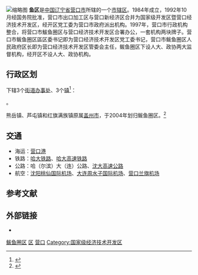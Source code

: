 {{coord|40|15|48.35|N|122|7|44.43|E|region:CN_type:city|display=title}}
{{Infobox China County
| county = 鲅鱼圈区
| usedname = 
| nameorigin = 
| Photo = 
| Photoname = 
| map = ChinaYingkouBayuquan.png
| map_caption = 鲅鱼圈区在营口市的位置
| Pinyin =  Bàyúquān Qū
| Belong = [[辽宁省|辽宁省]][[营口市|营口市]]
| Types = [[市辖区|市辖区]]
| admincode =  
| founded = 1984
| seat = 红海街道
| officerTitle = 区委书记（经开区党工委书记）
| officer = 王立群（营口市副市级领导）
| officerTitle2 = 区长（经开区管委会主任）
| officer2 = 王百胜
| division = 7
| town = 3
| township = 
| subdistrict = 4
| dialect = 
| post code = 115007
| phone code = 417
| coordinate = 
| area = 268
| area land = 
| area water = 
| census yr = 2012年常驻
| pop = 43.1万人
| density =  
| GDP = 600亿（2012）
| GDP_as_of = 
| GDPPC = 
| carlicense = 辽H
| web = www.ykdz.gov.cn
| web_title = 鲅鱼圈区政府网
}}
[[File:鲅鱼圈山海广场.jpg|缩略图]]
'''{{ruby-py|鲅|-{zh-cn:bà;zh-tw:ㄅㄚˋ}-}}鱼{{ruby-py|圈|-{zh-cn:quān;zh-tw:ㄑㄩㄢˉ}-}}区'''是[[中国|中国]][[辽宁省|辽宁省]][[营口市|营口市]]所辖的一个[[市辖区|市辖区]]。1984年成立，1992年10月经国务院批准，营口市出口加工区与营口新经济区合并为国家级开发区暨营口经济技术开发区，经开区党工委为营口市政府派出机构。1997年，营口市行政机构整合，将营口市鮁鱼圈区与营口经济技术开发区合署办公，一套机构两块牌子。营口市鲅鱼圈区區区委书记即为营口经济技术开发区党工委书记，营口市鲅鱼圈区人民政府区长即为营口经济技术开发区管委会主任，鲅鱼圈区下设人大、政协两大监督机构，经开区不设人大、政协机构。

== 行政区划 ==
{{PAGENAMEBASE}}下辖3个[[街道办事处|街道办事处]]、3个[[行政建制镇|镇]]<ref>{{PRC admin/ref sgc|21/08/04}}</ref>：

{{PRC admin/children|21/08/04}}。

熊岳镇、芦屯镇和红旗满族镇原属[[盖州市|盖州市]]，于2004年划归鲅鱼圈区。<ref>{{cite web|url=http://www.gov.cn/xxgk/pub/govpublic/mrlm/200803/t20080328_31864.html|title=国务院关于同意辽宁省调整营口市部分行政区划的批复|publisher=国务院|date=2004-01-18}}</ref>

==交通==
*海运：[[营口港|营口港]]
*铁路：[[哈大铁路|哈大铁路]]、[[哈大高速铁路|哈大高速铁路]]
*公路：哈（尔滨）大（连）公路、[[沈大高速公路|沈大高速公路]]
*航空：[[沈阳桃仙国际机场|沈阳桃仙国际机场]]、[[大连周水子国际机场|大连周水子国际机场]]、[[营口兰旗机场|营口兰旗机场]]

== 参考文献 ==
{{Wikisource|国务院关于同意辽宁省调整营口市部分行政区划的批复}}
{{reflist}}

== 外部链接 ==
* {{Official website|http://www.ykdz.gov.cn/|name=营口市鲅鱼圈区人民政府·营口经济技术开发区}}

{{鲅鱼圈区行政区划}}
{{营口市行政区划}}
{{辽宁行政区划}}
{{国家级经济技术开发区}}

[[Category:鲅鱼圈区|]]
[[Category:营口区市|区]]
[[Category:辽宁市辖区|营口]]
[[Category:国家级经济技术开发区|Category:国家级经济技术开发区]]